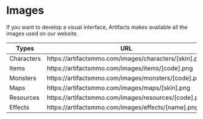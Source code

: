 # Images 

If you want to develop a visual interface, Artifacts makes available all the images used on our website.
 
| Types      | URL                                                         |
| ---------- | ----------------------------------------------------------- |
| Characters | https\://artifactsmmo.com/images/characters/\[skin].png |
| Items      | https\://artifactsmmo.com/images/items/\[code].png      |
| Monsters   | https\://artifactsmmo.com/images/monsters/\[code].png   |
| Maps       | https\://artifactsmmo.com/images/maps/\[skin].png       |
| Resources | https\://artifactsmmo.com/images/resources/\[code].png | 
| Effects | https\://artifactsmmo.com/images/effects/\[name].png | 

 